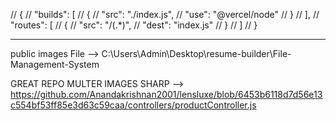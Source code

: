 // {
//     "builds": [
//       {
//         "src": "./index.js",
//         "use": "@vercel/node"
//       }
//     ],
//     "routes": [
//       {
//         "src": "/(.*)",
//         "dest": "index.js"
//       }
//     ]
//   }


-----------------


public images File -->  C:\Users\Admin\Desktop\resume-builder\File-Management-System


GREAT REPO MULTER IMAGES SHARP --> 
https://github.com/Anandakrishnan2001/lensluxe/blob/6453b6118d7d56e13c554bf53ff85e3d63c59caa/controllers/productController.js
